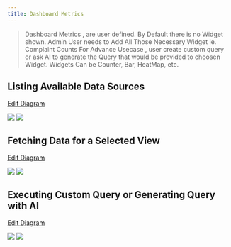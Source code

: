 ```yaml
---
title: Dashboard Metrics
---
```


> Dashboard Metrics , are user defined. By Default there is no Widget shown.
> Admin User needs to Add All Those Necessary Widget ie. Complaint Counts
> For Advance Usecase , user create custom query or  ask AI to generate the Query that would be provided to choosen Widget.
> Widgets Can be Counter, Bar, HeatMap, etc.

## Listing Available Data Sources
<a href="https://mermaid.live/edit#pako:eNp1kt1LwzAUxf-VcGFMYQ6ta7fmYSBMnxTB4Yv05ZreuWCb1CQdztL_3fRjHzrtU8_lHH4nya1A6JSAw2BQSSUdZ9XQrSmnIWfDFM37sK4Hg0RZ-ihJCVpIfDOYJ4r5r0DjpJAFKseeLZnT6QLt-lWjSRna1nI0uTNaOVLpaeqBnJHCLjeiifWKLclspKC_IA6XThtq3I1grUpUZ22wF_P5HszZY0HqUKRz7aW3Hvic3UvrbjYoM3zNqCXp0giyZ-dd7uBtGX0Tzu7IiTXbJ_teXXZH7M0Xv5BP5Eqj_kgcsX4e6L-ST2QL7d_u9IjNpXC2kLbIcHtUs0fACHIyOcrUr0bVxBNo1yIB7n9TWmGZuQQSVXsrlk4vt0oAd6akEZRFim63KsBXmFk_9W_1onW-M3kJvIJP4EE8DqdxPA0nQRiHUTiCLfCrq2gcxNNgMgunwewyiCf1CL7a_OV41kwn0fXsOoqiOA52yNtU-gvdE6mVD92Ct3tefwPB3Py6" target="_blank">Edit Diagram</a>

<img className="block dark:hidden" src="https://mermaid.ink/img/pako:eNp1kstuwjAQRX_FmlUrAQohL7xAqkRZFVUi6qbKxjhDsZTYqe2gUsS_13nwaKFZWLmje33G9hyAqxyBgsHPGiXHuWAfmpWZJO6rmLaCi4pJS94M6tvqnJntWjGdE2Zay1VloZW0KPPb1BKtFtykO97EekVS1DvB8R7EstQqjY27EaRVmeysDXY4m53BlLxWKC-NdK6zdNYLn5IXYezTjomCrQtsSarWHM3DY5e7eFtG3wklC7R8S87Jvq8ueyL25uEf5AptreWdxBXr94H-a3KFplLS4O0Rm0uhZC5MVbD9VZs9IpMwgBJ1yUTuXv_QbJCB3WKJGVD3m-OG1YXNIJNHZ2W1VelecqBW1ziAusqZPQ0L0A0rjKu613pXqjyZnAR6gC-gfjwaJ-MkSqIwCCJvEvoD2AMNpqM48GIvccvYDzz_OIDvdgNvFHteEITJ1Av8KJqE8Yn5nAt3p2cktnLZDXE7y8cf0cHzdg?type=png)](https://mermaid.live/edit#pako:eNp1kstuwjAQRX_FmlUrAQohL7xAqkRZFVUi6qbKxjhDsZTYqe2gUsS_13nwaKFZWLmje33G9hyAqxyBgsHPGiXHuWAfmpWZJO6rmLaCi4pJS94M6tvqnJntWjGdE2Zay1VloZW0KPPb1BKtFtykO97EekVS1DvB8R7EstQqjY27EaRVmeysDXY4m53BlLxWKC-NdK6zdNYLn5IXYezTjomCrQtsSarWHM3DY5e7eFtG3wklC7R8S87Jvq8ueyL25uEf5AptreWdxBXr94H-a3KFplLS4O0Rm0uhZC5MVbD9VZs9IpMwgBJ1yUTuXv_QbJCB3WKJGVD3m-OG1YXNIJNHZ2W1VelecqBW1ziAusqZPQ0L0A0rjKu613pXqjyZnAR6gC-gfjwaJ-MkSqIwCCJvEvoD2AMNpqM48GIvccvYDzz_OIDvdgNvFHteEITJ1Av8KJqE8Yn5nAt3p2cktnLZDXE7y8cf0cHzdg" />

<img className="hidden dark:block" src="https://mermaid.ink/img/pako:eNp1kltP4zAQhf-KNVJVkEqVhjQJfkBC6vK0aCWqfUF5GZyBWiR2sJ2KbpT_vs6lFyjkwcoZneNvbE8DQucEHCaTRirpOGumbkMlTTmb5mjepm07mWTK0ntNStBK4qvBMlPMfxUaJ4WsUDn215I5r67Qbp41mpyh7S0nlXujlSOVn6ceyBkp7Horutio2JrMVgr6DuJw7bShzt0J1qtMDdYOe3V7ewBz9qcidWxkcB2ktx75nP2W1t1tURb4XFBP0rURZC8uh9zR2zPGTji7Jyc27JAc-xqye-JovvqCfCRXG_VN4oT1-UA_NflIttL-7c6P2F0KZytpqwJ3J22OiEzBDEoyJcrcD0fTbZBBPxgZcP-b0wvWhcsgU623Yu30eqcEcGdqmkFd5ej2wwL8BQvrq_61nrQu9yYvgTfwATxM5ot0kcZpvIyiOLhehjPYAY9u5kkUJEHql0UYBWE7g3_9BsE8CYIoWqY3QRTG8fUy2TN_5dLf6QFJvXwYZrwf9fY_yXT9fQ?type=png)](https://mermaid.live/edit#pako:eNp1kltP4zAQhf-KNVJVkEqVhjQJfkBC6vK0aCWqfUF5GZyBWiR2sJ2KbpT_vs6lFyjkwcoZneNvbE8DQucEHCaTRirpOGumbkMlTTmb5mjepm07mWTK0ntNStBK4qvBMlPMfxUaJ4WsUDn215I5r67Qbp41mpyh7S0nlXujlSOVn6ceyBkp7Horutio2JrMVgr6DuJw7bShzt0J1qtMDdYOe3V7ewBz9qcidWxkcB2ktx75nP2W1t1tURb4XFBP0rURZC8uh9zR2zPGTji7Jyc27JAc-xqye-JovvqCfCRXG_VN4oT1-UA_NflIttL-7c6P2F0KZytpqwJ3J22OiEzBDEoyJcrcD0fTbZBBPxgZcP-b0wvWhcsgU623Yu30eqcEcGdqmkFd5ej2wwL8BQvrq_61nrQu9yYvgTfwATxM5ot0kcZpvIyiOLhehjPYAY9u5kkUJEHql0UYBWE7g3_9BsE8CYIoWqY3QRTG8fUy2TN_5dLf6QFJvXwYZrwf9fY_yXT9fQ" />

## Fetching Data for a Selected View
<a href="https://mermaid.live/edit#pako:eNptk01PwzAMhv9KZGkaSKUaZe3WHHYau3FhggPqJaQei1iTkqTAqPrfSfoxBqWn2HpfP3bi1sBVjkBhMqmFFJaSemr3WOCUkmnO9Ou0aSaTTBp8q1ByXAv2olmRSeK-kmkruCiZtOTBoB5n18zsnxXTOWGmlZxlNlpJizIfu-7QasHN9p17Wx-RLep3wfE_iGVbqzR6tQ9IG2Wyk3rs1Wp1AlNX6YB8wJALDF_CgGQgjKnQZHDZ-U4GZ_7piJINWr73mI3SjwI_Lv4m7v1dGduX-bG2TfSt9mW6dndKn-EHeq-8-oO_R1tpeaZvpSPW74nHLZpSuUcdT-pvi5K1MOWBHc8pXW0IoEBdMJG7nam9PYN2XzKg7pjjjlUH64donJRVVm2PkgO1usIAqjJndtghoDt2MC7rHvFJqWIQuRBoDZ9AozSMF2m6iOdRnMZJHMAR6PV1EkbpIpov40W0nEXpvAngq_XPwqXPzpOb5U2SJGkaDcjbXLi7PBGxDe-6zW9_gOYbXHIDJw" target="_blank">Edit Diagram</a>

<img className="block dark:hidden" src="https://mermaid.ink/img/pako:eNptkk1vgzAMhv9K5NMmUUQpBZZDT11vu7TaDhOXLLhrpJKwJGzrqv73JXy0XRkHhK3X72MbH4GrEoGCwY8GJcelYO-aVYUk7qmZtoKLmklLng3qcXbJzO5NMV0SZlrJVWallbQoy3HVE1otuNl8cl_WR2SD-lNw_A9i2cYqjV7tA9JGheykHjtZLM5g6pz2yAcMucPwPQxIAcKYBk0B913ducAVXzqiZIWW7zxmpfSLwK-728Ta78rY3uZS2jbRt9rbdO1ulb7CD_ReObnBr9E2Wl7pW-mI9XficYumVtLgeFK_LUqWwtR7drimdN6FhAAq1BUTpTuLozcowO6wwgKo-yxxy5q99WOcnJQ1Vm0OkgO1usEAmrpkdrgioFu2Ny7rfuOrUtUgciHQI3wDjbNwmk_zNE_nSZJGs3kcwAFo8hBmSZRFuXtN4ySKTwH8tAZRmEVRkszzhyiJ03Q2zwbmYyncOs9IbMOn7rrbIz_9AoSz-dQ?type=png)](https://mermaid.live/edit#pako:eNptkk1vgzAMhv9K5NMmUUQpBZZDT11vu7TaDhOXLLhrpJKwJGzrqv73JXy0XRkHhK3X72MbH4GrEoGCwY8GJcelYO-aVYUk7qmZtoKLmklLng3qcXbJzO5NMV0SZlrJVWallbQoy3HVE1otuNl8cl_WR2SD-lNw_A9i2cYqjV7tA9JGheykHjtZLM5g6pz2yAcMucPwPQxIAcKYBk0B913ducAVXzqiZIWW7zxmpfSLwK-728Ta78rY3uZS2jbRt9rbdO1ulb7CD_ReObnBr9E2Wl7pW-mI9XficYumVtLgeFK_LUqWwtR7drimdN6FhAAq1BUTpTuLozcowO6wwgKo-yxxy5q99WOcnJQ1Vm0OkgO1usEAmrpkdrgioFu2Ny7rfuOrUtUgciHQI3wDjbNwmk_zNE_nSZJGs3kcwAFo8hBmSZRFuXtN4ySKTwH8tAZRmEVRkszzhyiJ03Q2zwbmYyncOs9IbMOn7rrbIz_9AoSz-dQ" />
<img className="hidden dark:block" src="https://mermaid.ink/img/pako:eNptk01vozAQhv-KNVKUrkQRoQSoDz2lufXSaHuouHjNpLEabGqb7mYR_31tPpJsKQfEjN55nxl7aIGrEoHCYtEKKSwl7dIesMIlJcuS6fdl1y0WhTT40aDkuBHsTbOqkMQ9NdNWcFEzaclPg3qe3TBz-KWYLgkzveQqs9VKWpTlvOoJrRbc7D65LxsjskP9KTh-B7FsZ5VGr_YB6aNCDlKPvX14OIOpczoinzDkBsO3MCAFCGMaNAX8GOrOBa740hElW7T84DFbpV8E_r75mnj2Z2XsaHMp7ZsYWx1thnb3Sl_hJ_qovP2Cf0bbaHml76Uz1v8Tz1s0tXKXOp_UnxYlG2HqIztdUwbvQkIAFeqKidJtTesNCug3pgDqPkvcs-Zo_Ridk7LGqt1JcqBWNxhAU5fMTlsEdM-OxmXdNb4qVU0iFwJt4Q_QOAtX-SpP83SdJGl0t44DOAFN7sMsibIod69VnERxF8Df3iAKsyhKknV-HyVxmt6ts4n5WAp3nGck9uHTsPz9P9D9A3ckA-o?type=png)](https://mermaid.live/edit#pako:eNptk01vozAQhv-KNVKUrkQRoQSoDz2lufXSaHuouHjNpLEabGqb7mYR_31tPpJsKQfEjN55nxl7aIGrEoHCYtEKKSwl7dIesMIlJcuS6fdl1y0WhTT40aDkuBHsTbOqkMQ9NdNWcFEzaclPg3qe3TBz-KWYLgkzveQqs9VKWpTlvOoJrRbc7D65LxsjskP9KTh-B7FsZ5VGr_YB6aNCDlKPvX14OIOpczoinzDkBsO3MCAFCGMaNAX8GOrOBa740hElW7T84DFbpV8E_r75mnj2Z2XsaHMp7ZsYWx1thnb3Sl_hJ_qovP2Cf0bbaHml76Uz1v8Tz1s0tXKXOp_UnxYlG2HqIztdUwbvQkIAFeqKidJtTesNCug3pgDqPkvcs-Zo_Ridk7LGqt1JcqBWNxhAU5fMTlsEdM-OxmXdNb4qVU0iFwJt4Q_QOAtX-SpP83SdJGl0t44DOAFN7sMsibIod69VnERxF8Df3iAKsyhKknV-HyVxmt6ts4n5WAp3nGck9uHTsPz9P9D9A3ckA-o" />


## Executing Custom Query or Generating Query with AI

<a href="https://mermaid.live/edit#pako:eNqNVF1v0zAU_SuWpdIhddWWNWnjh0kVHagPE2IVQkJ5MckdtUjsYN-Ulaj_Hdv56LoGhp9yr8-5537kuqapyoAyOhrVQgpkpB7jFgoYMzLOuP4xPhxGo0Qa-FmBTGEl-HfNi0QSe0quUaSi5BLJZwP63LviZvtNcZ0Rbjzkmee9VhJBZuese0AtUrPZpY7WWmQDeidSGBJBvkGlwaGdQbyVyAbKcyQfSxRK8pyRd5VBVZBPFeh9c--OS-3y9rZPjpE7m5v-C7qHWcoxV8t5grRCaEiec3HuenCdNPj2GO4YwqfQFtOHO1dvEZcv5D2OPICpchyM_qLCgdRMqeyohyt1PWJkJUyZ8_1JZ040-4kOdf8DSNC8q4n8Ergly_Xrc2jga_e_4Otz6FQ864vVWK4vBnz_nMRpFoPs_29WR8_aQt6QZW7LkhzFrumFAPOsfXRCC9AFF5ndzNpdJNRvZUKZ_czgkbt-00QeLJRXqDZ7mVKGuoIJrcrMarWbStkjz4312lX5qlTRgaxJWU2fKAviaTiP43k4C8I4jMIJ3VN2fR1Ng3gezBbhPFhcBfHsMKG_Pf9qunDeWXSzuImiKI6DTvIuE_a_7BXBm_fN--KfmcMf52l59w" target="_blank">Edit Diagram</a>

<img className="block dark:hidden" src="https://mermaid.ink/img/pako:eNqNVF1r2zAU_StCD6ODNDiuY7t6KISlG3koYw1lMPyi2beLwJY86TprFvLfJ8kfaRqvrR6M79U599wPSXuaqwIoowZ-NyBzWAr-S_Mqk8SummsUuai5RPJgQJ97l9xsfiquC8KNhzzzfNZKIsjinHUHqEVu1tvc0TqLrEFvRQ5jIsjXqDQ4tDOItzLZQnmJ5GuNQkleMvKpMagq8q0BvWv33XKpXd7cDMkxcmtz0_9BDzBLOeZqOU-QNwgtyXMuzl33rpMGPx7DHUP4FLpihnDn6h3i8oW8x5F7ME2Jo9FfVDiSmqmVNDBeqesRI0th6pLvTjpzojlMdKz7X0CC5n1N5I_ADVms3p5DC1-584Jvz6FX8azvVmOxuhjxvTqJ0yxG2e9vVk8vukI-kEVpy5IcxbbthQDzrH10QivQFReFvXp7t5FR3EAFGWX2t4BH7vpNM3mwUN6gWu9kThnqBia0qQur1d1Uyh55aazXXpUfSlU9yJqU7ekTZWEynaWzNE7jeRTFwdU8nNAdZdH1NImCJEjtZxZGQXiY0L8-QDBNgiCK5ul1EIVxfDVPes3bQtiDOUiCN-_aF8Q_JId_ZDNv6Q?type=png)](https://mermaid.live/edit#pako:eNqNVF1r2zAU_StCD6ODNDiuY7t6KISlG3koYw1lMPyi2beLwJY86TprFvLfJ8kfaRqvrR6M79U599wPSXuaqwIoowZ-NyBzWAr-S_Mqk8SummsUuai5RPJgQJ97l9xsfiquC8KNhzzzfNZKIsjinHUHqEVu1tvc0TqLrEFvRQ5jIsjXqDQ4tDOItzLZQnmJ5GuNQkleMvKpMagq8q0BvWv33XKpXd7cDMkxcmtz0_9BDzBLOeZqOU-QNwgtyXMuzl33rpMGPx7DHUP4FLpihnDn6h3i8oW8x5F7ME2Jo9FfVDiSmqmVNDBeqesRI0th6pLvTjpzojlMdKz7X0CC5n1N5I_ADVms3p5DC1-584Jvz6FX8azvVmOxuhjxvTqJ0yxG2e9vVk8vukI-kEVpy5IcxbbthQDzrH10QivQFReFvXp7t5FR3EAFGWX2t4BH7vpNM3mwUN6gWu9kThnqBia0qQur1d1Uyh55aazXXpUfSlU9yJqU7ekTZWEynaWzNE7jeRTFwdU8nNAdZdH1NImCJEjtZxZGQXiY0L8-QDBNgiCK5ul1EIVxfDVPes3bQtiDOUiCN-_aF8Q_JId_ZDNv6Q" />
<img className="hidden dark:block" src="https://mermaid.ink/img/pako:eNqNVF1r2zAU_StCkKaDNDiuY7t6KISlG3koYw1jUPyi2beLmC15kpw1M_7vk-SPNI23Tg_G9-qce-6HpBqnIgNM8GRSM840QfVU76CAKUHTjMof06aZTBKu4GcFPIU1o98lLRKOzCqp1CxlJeUafVEgz71rqnbfBJUZospBXng-SME18OycdQ9aslRt96mldRbagtyzFMZENN1qIcGirYGclfAWSnONPpWaCU5zgt5XSosCfa5AHtp9u2xqV7e3Q3IE3Znc5F_QA8xQjrkazjOklYaW5DiX564H20ml3x3DHUO4FLpihnDn6h3i6pW8w6EHUFWuR6O_qnAkNVUKM-rxSm2PCFozVeb0cNKZE81homPd_wgcJO1rQr-Y3qHV5u05tPCNPS_67Tn0Ko711WisNpcjvn9O4jSLUfb_N6unZ10hF2iVm7I41Wzf9oKBetE-PMMFyIKyzNzM2m4k2N3KBBPzm8ETtf3GCW8MlFZabA88xUTLCma4KjOj1d1UTJ5orozXXJVHIYoeZExMavyMiR_NF_EiDuNwGQShd730Z_iASXAzjwIv8mLzWfiB5zcz_NsF8OaR5wXBMr7xAj8Mr5dRr3mXMXMwB0lw5n37wLh3pvkDSTJ58A?type=png)](https://mermaid.live/edit#pako:eNqNVF1r2zAU_StCkKaDNDiuY7t6KISlG3koYw1jUPyi2beLmC15kpw1M_7vk-SPNI23Tg_G9-qce-6HpBqnIgNM8GRSM840QfVU76CAKUHTjMof06aZTBKu4GcFPIU1o98lLRKOzCqp1CxlJeUafVEgz71rqnbfBJUZospBXng-SME18OycdQ9aslRt96mldRbagtyzFMZENN1qIcGirYGclfAWSnONPpWaCU5zgt5XSosCfa5AHtp9u2xqV7e3Q3IE3Znc5F_QA8xQjrkazjOklYaW5DiX564H20ml3x3DHUO4FLpihnDn6h3i6pW8w6EHUFWuR6O_qnAkNVUKM-rxSm2PCFozVeb0cNKZE81homPd_wgcJO1rQr-Y3qHV5u05tPCNPS_67Tn0Ko711WisNpcjvn9O4jSLUfb_N6unZ10hF2iVm7I41Wzf9oKBetE-PMMFyIKyzNzM2m4k2N3KBBPzm8ETtf3GCW8MlFZabA88xUTLCma4KjOj1d1UTJ5orozXXJVHIYoeZExMavyMiR_NF_EiDuNwGQShd730Z_iASXAzjwIv8mLzWfiB5zcz_NsF8OaR5wXBMr7xAj8Mr5dRr3mXMXMwB0lw5n37wLh3pvkDSTJ58A" />

<br />




